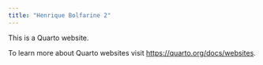 ```yaml
---
title: "Henrique Bolfarine 2"
---
```


This is a Quarto website.

To learn more about Quarto websites visit <https://quarto.org/docs/websites>.

